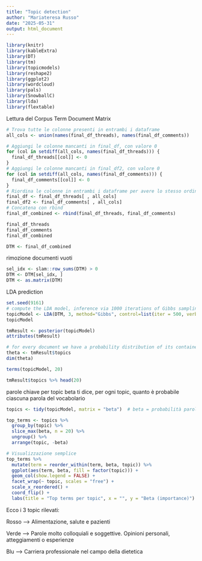 ```yaml
---
title: "Topic detection"
author: "Mariateresa Russo"
date: "2025-05-31"
output: html_document
---
```

```r
library(knitr) 
library(kableExtra) 
library(DT)
library(tm)
library(topicmodels)
library(reshape2)
library(ggplot2)
library(wordcloud)
library(pals)
library(SnowballC)
library(lda)
library(flextable)
```

Lettura del Corpus
Term Document Matrix
```r
# Trova tutte le colonne presenti in entrambi i dataframe
all_cols <- union(names(final_df_threads), names(final_df_comments))

# Aggiungi le colonne mancanti in final_df, con valore 0
for (col in setdiff(all_cols, names(final_df_threads))) {
  final_df_threads[[col]] <- 0
}
# Aggiungi le colonne mancanti in final_df2, con valore 0
for (col in setdiff(all_cols, names(final_df_comments))) {
  final_df_comments[[col]] <- 0
}
# Riordina le colonne in entrambi i dataframe per avere lo stesso ordine
final_df <- final_df_threads[ , all_cols]
final_df2 <- final_df_comments[ , all_cols]
# Concatena con rbind
final_df_combined <- rbind(final_df_threads, final_df_comments)

final_df_threads
final_df_comments
final_df_combined

DTM <- final_df_combined
```

rimozione documenti vuoti
```r
sel_idx <- slam::row_sums(DTM) > 0
DTM <- DTM[sel_idx, ]
DTM <- as.matrix(DTM)
```


LDA prediction
```r
set.seed(9161)
# compute the LDA model, inference via 1000 iterations of Gibbs sampling
topicModel <- LDA(DTM, 3, method="Gibbs", control=list(iter = 500, verbose = 25))
topicModel
```

```r
tmResult <- posterior(topicModel)
attributes(tmResult)

# for every document we have a probability distribution of its contained topics
theta <- tmResult$topics 
dim(theta)

terms(topicModel, 20)

tmResult$topics %>% head(20)
```

parole chiave per topic
beta ti dice, per ogni topic, quanto è probabile ciascuna parola del vocabolario
```r
topics <- tidy(topicModel, matrix = "beta")  # beta = probabilità parola|topic

top_terms <- topics %>%
  group_by(topic) %>%
  slice_max(beta, n = 20) %>%
  ungroup() %>%
  arrange(topic, -beta)

# Visualizzazione semplice
top_terms %>%
  mutate(term = reorder_within(term, beta, topic)) %>%
  ggplot(aes(term, beta, fill = factor(topic))) +
  geom_col(show.legend = FALSE) +
  facet_wrap(~ topic, scales = "free") +
  scale_x_reordered() +
  coord_flip() +
  labs(title = "Top terms per topic", x = "", y = "Beta (importance)")

```
Ecco i 3 topic rilevati:

Rosso --> Alimentazione, salute e pazienti

Verde --> Parole molto colloquiali e soggettive. Opinioni personali, atteggiamenti o esperienze

Blu --> Carriera professionale nel campo della dietetica











